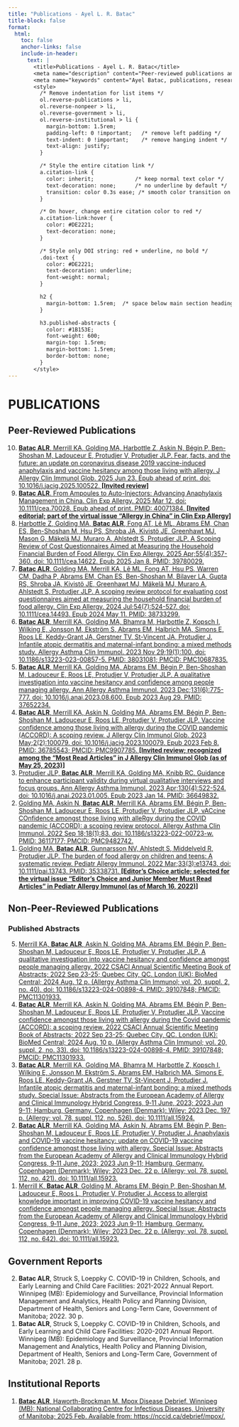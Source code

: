 ```yaml
---
title: "Publications - Ayel L. R. Batac"
title-block: false
format:
  html:
    toc: false
    anchor-links: false
    include-in-header: 
      text: |
        <title>Publications - Ayel L. R. Batac</title>
        <meta name="description" content="Peer-reviewed publications and scholarly work by Ayel L. R. Batac in allergy and infectious diseases." />
        <meta name="keywords" content="Ayel Batac, publications, research papers, peer-reviewed, global health, public health, allergy, food allergy, COVID-19, vaccine hesitancy, pediatrics, HIV, STBBIs, tuberculosis, mpox, anaphylaxis, knowledge translation, epidemiologist, data science" />
        <style>
          /* Remove indentation for list items */
          ol.reverse-publications > li,
          ol.reverse-nonpeer > li,
          ol.reverse-government > li,
          ol.reverse-institutional > li {
            margin-bottom: 1.5rem;
            padding-left: 0 !important;   /* remove left padding */
            text-indent: 0 !important;    /* remove hanging indent */
            text-align: justify;
          }

          /* Style the entire citation link */
          a.citation-link {
            color: inherit;             /* keep normal text color */
            text-decoration: none;      /* no underline by default */
            transition: color 0.3s ease; /* smooth color transition on hover */
          }

          /* On hover, change entire citation color to red */
          a.citation-link:hover {
            color: #DE2221;
            text-decoration: none;
          }

          /* Style only DOI string: red + underline, no bold */
          .doi-text {
            color: #DE2221;
            text-decoration: underline;
            font-weight: normal;
          }

          h2 {
            margin-bottom: 1.5rem;  /* space below main section headings */
          }

          h3.published-abstracts {
            color: #1B153E;
            font-weight: 600;
            margin-top: 1.5rem;
            margin-bottom: 1.5rem;
            border-bottom: none;
          }
        </style>
---
```


# PUBLICATIONS

## Peer-Reviewed Publications

<ol class="reverse-publications" reversed>

<li>
  <a href="https://www.jaci-global.org/article/S2772-8293(25)00123-7/fulltext" class="citation-link" target="_blank" rel="noopener">
    <strong>Batac ALR</strong>, Merrill KA, Golding MA, Harbottle Z, Askin N, Bégin P, Ben-Shoshan M, Ladouceur E, Protudjer V, Protudjer JLP. Fear, facts, and the future: an update on coronavirus disease 2019 vaccine-induced anaphylaxis and vaccine hesitancy among those living with allergy. J Allergy Clin Immunol Glob. 2025 Jun 23. Epub ahead of print. doi: <span class="doi-text">10.1016/j.jacig.2025.100522</span>. <strong>[Invited review]</strong>
  </a>
</li>

<li>
  <a href="https://doi.org/10.1111/cea.70028" class="citation-link" target="_blank" rel="noopener">
    <strong>Batac ALR</strong>. From Ampoules to Auto-Injectors: Advancing Anaphylaxis Management in China. Clin Exp Allergy. 2025 Mar 12. doi: <span class="doi-text">10.1111/cea.70028</span>. Epub ahead of print. PMID: 40071384. <strong>[Invited editorial; part of the virtual issue “Allergy in China” in Clin Exp Allergy]</strong>
  </a>
</li>

<li>
  <a href="https://doi.org/10.1111/cea.14622" class="citation-link" target="_blank" rel="noopener">
    Harbottle Z, Golding MA, <strong>Batac ALR</strong>, Fong AT, Lê ML, Abrams EM, Chan ES, Ben-Shoshan M, Hsu PS, Shroba JA, Kivistö JE, Greenhawt MJ, Mason G, Mäkelä MJ, Muraro A, Ahlstedt S, Protudjer JLP. A Scoping Review of Cost Questionnaires Aimed at Measuring the Household Financial Burden of Food Allergy. Clin Exp Allergy. 2025 Apr;55(4):357-360. doi: <span class="doi-text">10.1111/cea.14622</span>. Epub 2025 Jan 8. PMID: 39780029.
  </a>
</li>

<li>
  <a href="https://doi.org/10.1111/cea.14493" class="citation-link" target="_blank" rel="noopener">
    <strong>Batac ALR</strong>, Golding MA, Merrill KA, Lê ML, Fong AT, Hsu PS, Warren CM, Dadha P, Abrams EM, Chan ES, Ben-Shoshan M, Bilaver LA, Gupta RS, Shroba JA, Kivistö JE, Greenhawt MJ, Mäkelä MJ, Muraro A, Ahlstedt S, Protudjer JLP. A scoping review protocol for evaluating cost questionnaires aimed at measuring the household financial burden of food allergy. Clin Exp Allergy. 2024 Jul;54(7):524-527. doi: <span class="doi-text">10.1111/cea.14493</span>. Epub 2024 May 11. PMID: 38733299.
  </a>
</li>

<li>
  <a href="https://doi.org/10.1186/s13223-023-00857-5" class="citation-link" target="_blank" rel="noopener">
    <strong>Batac ALR</strong>, Merrill KA, Golding MA, Bhamra M, Harbottle Z, Kopsch I, Wilking E, Jonsson M, Ekström S, Abrams EM, Halbrich MA, Simons E, Roos LE, Keddy-Grant JA, Gerstner TV, St-Vincent JA, Protudjer J. Infantile atopic dermatitis and maternal-infant bonding: a mixed methods study. Allergy Asthma Clin Immunol. 2023 Nov 29;19(1):100. doi: <span class="doi-text">10.1186/s13223-023-00857-5</span>. PMID: 38031081; PMCID: PMC10687835.
  </a>
</li>

<li>
  <a href="https://doi.org/10.1016/j.anai.2023.08.600" class="citation-link" target="_blank" rel="noopener">
    <strong>Batac ALR</strong>, Merrill KA, Golding MA, Abrams EM, Bégin P, Ben-Shoshan M, Ladouceur E, Roos LE, Protudjer V, Protudjer JLP. A qualitative investigation into vaccine hesitancy and confidence among people managing allergy. Ann Allergy Asthma Immunol. 2023 Dec;131(6):775-777. doi: <span class="doi-text">10.1016/j.anai.2023.08.600</span>. Epub 2023 Aug 29. PMID: 37652234.
  </a>
</li>

<li>
  <a href="https://doi.org/10.1016/j.jacig.2023.100079" class="citation-link" target="_blank" rel="noopener">
    <strong>Batac ALR</strong>, Merrill KA, Askin N, Golding MA, Abrams EM, Bégin P, Ben-Shoshan M, Ladouceur E, Roos LE, Protudjer V, Protudjer JLP. Vaccine confidence among those living with allergy during the COVID pandemic (ACCORD): A scoping review. J Allergy Clin Immunol Glob. 2023 May;2(2):100079. doi: <span class="doi-text">10.1016/j.jacig.2023.100079</span>. Epub 2023 Feb 8. PMID: 36785543; PMCID: PMC9907785. <strong>[Invited review; recognized among the “Most Read Articles” in J Allergy Clin Immunol Glob (as of May 25, 2023)]</strong>
  </a>
</li>

<li>
  <a href="https://doi.org/10.1016/j.anai.2023.01.005" class="citation-link" target="_blank" rel="noopener">
    Protudjer JLP, <strong>Batac ALR</strong>, Merrill KA, Golding MA, Knibb RC. Guidance to enhance participant validity during virtual qualitative interviews and focus groups. Ann Allergy Asthma Immunol. 2023 Apr;130(4):522-524. doi: <span class="doi-text">10.1016/j.anai.2023.01.005</span>. Epub 2023 Jan 14. PMID: 36649832.
  </a>
</li>

<li>
  <a href="https://doi.org/10.1186/s13223-022-00723-w" class="citation-link" target="_blank" rel="noopener">
    Golding MA, Askin N, <strong>Batac ALR</strong>, Merrill KA, Abrams EM, Bégin P, Ben-Shoshan M, Ladouceur E, Roos LE, Protudjer V, Protudjer JLP. vACcine COnfidence amongst those living with alleRgy during the COVID pandemic (ACCORD): a scoping review protocol. Allergy Asthma Clin Immunol. 2022 Sep 18;18(1):83. doi: <span class="doi-text">10.1186/s13223-022-00723-w</span>. PMID: 36117177; PMCID: PMC9482742.
  </a>
</li>

<li>
  <a href="https://doi.org/10.1111/pai.13743" class="citation-link" target="_blank" rel="noopener">
    Golding MA, <strong>Batac ALR</strong>, Gunnarsson NV, Ahlstedt S, Middelveld R, Protudjer JLP. The burden of food allergy on children and teens: A systematic review. Pediatr Allergy Immunol. 2022 Mar;33(3):e13743. doi: <span class="doi-text">10.1111/pai.13743</span>. PMID: 35338731. <strong>[Editor’s Choice article; selected for the virtual issue “Editor’s Choice and Junior Member Must Read Articles” in Pediatr Allergy Immunol (as of March 16, 2022)]</strong>
  </a>
</li>

</ol>

## Non-Peer-Reviewed Publications

<h3 class="published-abstracts">Published Abstracts</h3>

<ol class="reverse-nonpeer" reversed>

<li>
  <a href="https://doi.org/10.1186/s13223-024-00898-4" class="citation-link" target="_blank" rel="noopener">
    Merrill KA, <strong>Batac ALR</strong>, Askin N, Golding MA, Abrams EM, Bégin P, Ben-Shoshan M, Ladouceur E, Roos LE, Protudjer V, Protudjer JLP. A qualitative investigation into vaccine hesitancy and confidence amongst people managing allergy. 2022 CSACI Annual Scientific Meeting Book of Abstracts; 2022 Sep 23-25; Quebec City, QC. London (UK): BioMed Central; 2024 Aug. 12 p. (Allergy Asthma Clin Immunol; vol. 20, suppl. 2, no. 40). doi: <span class="doi-text">10.1186/s13223-024-00898-4</span>. PMID: 39107848; PMCID: PMC11301933.
  </a>
</li>

<li>
  <a href="https://doi.org/10.1186/s13223-024-00898-4" class="citation-link" target="_blank" rel="noopener">
    <strong>Batac ALR</strong>, Merrill KA, Askin N, Golding MA, Abrams EM, Bégin P, Ben-Shoshan M, Ladouceur E, Roos LE, Protudjer V, Protudjer JLP. Vaccine confidence amongst those living with allergy during the Covid pandemic (ACCORD): a scoping review. 2022 CSACI Annual Scientific Meeting Book of Abstracts; 2022 Sep 23-25; Quebec City, QC. London (UK): BioMed Central; 2024 Aug. 10 p. (Allergy Asthma Clin Immunol; vol. 20, suppl. 2, no. 33). doi: <span class="doi-text">10.1186/s13223-024-00898-4</span>. PMID: 39107848; PMCID: PMC11301933.
  </a>
</li>

<li>
  <a href="https://doi.org/10.1111/all.15924" class="citation-link" target="_blank" rel="noopener">
    <strong>Batac ALR</strong>, Merrill KA, Golding MA, Bhamra M, Harbottle Z, Kopsch I, Wilking E, Jonsson M, Ekström S, Abrams EM, Halbrich MA, Simons E, Roos LE, Keddy-Grant JA, Gerstner TV, St-Vincent J, Protudjer J. Infantile atopic dermatitis and maternal-infant bonding: a mixed methods study. Special Issue: Abstracts from the European Academy of Allergy and Clinical Immunology Hybrid Congress, 9‐11 June, 2023; 2023 Jun 9-11; Hamburg, Germany. Copenhagen (Denmark): Wiley; 2023 Dec. 197 p. (Allergy; vol. 78, suppl. 112, no. 526). doi: <span class="doi-text">10.1111/all.15924</span>.
  </a>
</li>

<li>
  <a href="https://doi.org/10.1111/all.15923" class="citation-link" target="_blank" rel="noopener">
    <strong>Batac ALR</strong>, Merrill KA, Golding MA, Askin N, Abrams EM, Bégin P, Ben-Shoshan M, Ladouceur E, Roos LE, Protudjer V, Protudjer J. Anaphylaxis and COVID-19 vaccine hesitancy: update on COVID-19 vaccine confidence amongst those living with allergy. Special Issue: Abstracts from the European Academy of Allergy and Clinical Immunology Hybrid Congress, 9‐11 June, 2023; 2023 Jun 9-11; Hamburg, Germany. Copenhagen (Denmark): Wiley; 2023 Dec. 22 p. (Allergy; vol. 78, suppl. 112, no. 421). doi: <span class="doi-text">10.1111/all.15923</span>.
  </a>
</li>

<li>
  <a href="https://doi.org/10.1111/all.15923" class="citation-link" target="_blank" rel="noopener">
    Merrill K, <strong>Batac ALR</strong>, Golding M, Abrams EM, Bégin P, Ben-Shoshan M, Ladouceur E, Roos L, Protudjer V, Protudjer J. Access to allergist knowledge important in improving COVID-19 vaccine hesitancy and confidence amongst people managing allergy. Special Issue: Abstracts from the European Academy of Allergy and Clinical Immunology Hybrid Congress, 9‐11 June, 2023; 2023 Jun 9-11; Hamburg, Germany. Copenhagen (Denmark): Wiley; 2023 Dec. 22 p. (Allergy; vol. 78, suppl. 112, no. 642). doi: <span class="doi-text">10.1111/all.15923</span>.
  </a>
</li>

</ol>

## Government Reports

<ol class="reverse-government" reversed>

<li>
  <strong>Batac ALR</strong>, Struck S, Loeppky C. COVID-19 in Children, Schools, and Early Learning and Child Care Facilities: 2021-2022 Annual Report. Winnipeg (MB): Epidemiology and Surveillance, Provincial Information Management and Analytics, Health Policy and Planning Division, Department of Health, Seniors and Long-Term Care, Government of Manitoba; 2022. 30 p.
</li>

<li>
  <strong>Batac ALR</strong>, Struck S, Loeppky C. COVID-19 in Children, Schools, and Early Learning and Child Care Facilities: 2020-2021 Annual Report. Winnipeg (MB): Epidemiology and Surveillance, Provincial Information Management and Analytics, Health Policy and Planning Division, Department of Health, Seniors and Long-Term Care, Government of Manitoba; 2021. 28 p.
</li>

</ol>

## Institutional Reports

<ol class="reverse-institutional" reversed>

<li>
  <a href="https://nccid.ca/debrief/mpox/" class="citation-link" target="_blank" rel="noopener">
    <strong>Batac ALR</strong>, Haworth-Brockman M. Mpox Disease Debrief. Winnipeg (MB): National Collaborating Centre for Infectious Diseases, University of Manitoba; 2025 Feb. Available from: https://nccid.ca/debrief/mpox/.
  </a>
</li>

</ol>
